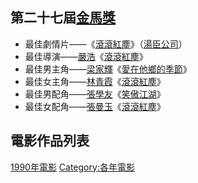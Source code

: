{{YearTopicTOC|1990|电影}}
== 第二十七屆[[金馬獎|金馬獎]] ==
*最佳劇情片——《[[滾滾紅塵|滾滾紅塵]]》（[[湯臣公司|湯臣公司]]）
*最佳導演——[[嚴浩|嚴浩]]《[[滾滾紅塵|滾滾紅塵]]》
*最佳男主角——[[梁家輝|梁家輝]]《[[愛在他鄉的季節|愛在他鄉的季節]]》
*最佳女主角——[[林青霞|林青霞]]《[[滾滾紅塵|滾滾紅塵]]》
*最佳男配角——[[張學友|張學友]]《[[笑傲江湖|笑傲江湖]]》
*最佳女配角——[[張曼玉|張曼玉]]《[[滾滾紅塵|滾滾紅塵]]》

== 電影作品列表 ==
{{maincat|1990年各國或各語言電影作品列表}}

[[Category:1990年電影|]]
[[Category:各年電影|Category:各年電影]]